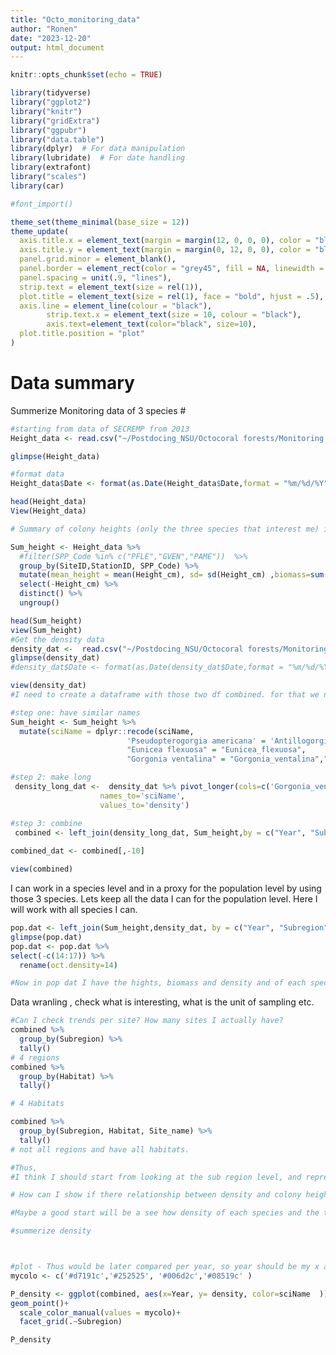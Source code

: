 ```yaml
---
title: "Octo_monitoring_data"
author: "Ronen"
date: "2023-12-20"
output: html_document
---
```


```r
knitr::opts_chunk$set(echo = TRUE)
```

```r

library(tidyverse)
library("ggplot2")
library("knitr")
library("gridExtra")
library("ggpubr")
library("data.table")
library(dplyr)  # For data manipulation
library(lubridate)  # For date handling
library(extrafont)
library("scales")
library(car)
```

```r
#font_import()

theme_set(theme_minimal(base_size = 12))
theme_update(
  axis.title.x = element_text(margin = margin(12, 0, 0, 0), color = "black"),
  axis.title.y = element_text(margin = margin(0, 12, 0, 0), color = "black"),
  panel.grid.minor = element_blank(),
  panel.border = element_rect(color = "grey45", fill = NA, linewidth = 1.5),
  panel.spacing = unit(.9, "lines"),
  strip.text = element_text(size = rel(1)),
  plot.title = element_text(size = rel(1), face = "bold", hjust = .5),
  axis.line = element_line(colour = "black"),
        strip.text.x = element_text(size = 10, colour = "black"),
        axis.text=element_text(color="black", size=10),
  plot.title.position = "plot"
)
```

# **Data summary**

Summerize Monitoring data of 3 species #

```r
#starting from data of SECREMP from 2013
Height_data <- read.csv("~/Postdocing_NSU/Octocoral forests/Monitoring data/Me playing with monitoring data/SECREMP_OCTO_RawData_2013.csv")

glimpse(Height_data)

#format data 
Height_data$Date <- format(as.Date(Height_data$Date,format = "%m/%d/%Y"))

head(Height_data)
View(Height_data)

# Summary of colony heights (only the three species that interest me) in the different transects whle keeping the metadata 

Sum_height <- Height_data %>%
  #filter(SPP_Code %in% c("PFLE","GVEN","PAME"))  %>%
  group_by(SiteID,StationID, SPP_Code) %>% 
  mutate(mean_height = mean(Height_cm), sd= sd(Height_cm) ,biomass=sum(Height_cm), n= n()) %>% 
  select(-Height_cm) %>% 
  distinct() %>% 
  ungroup()

head(Sum_height)
view(Sum_height)
#Get the density data
density_dat <-  read.csv("~/Postdocing_NSU/Octocoral forests/Monitoring data/Me playing with monitoring data/SECREMP_OCTO_Summaries_2013_Density.csv" ) 
glimpse(density_dat)
#density_dat$Date <- format(as.Date(density_dat$Date,format = "%m/%d/%Y"))

view(density_dat)
#I need to create a dataframe with those two df combined. for that we need to make density dat a long df

#step one: have similar names
Sum_height <- Sum_height %>% 
  mutate(sciName = dplyr::recode(sciName,
                          'Pseudopterogorgia americana' = 'Antillogorgia_americana',
                          "Eunicea flexuosa" = "Eunicea_flexuosa", 
                          "Gorgonia ventalina" = "Gorgonia_ventalina","Eunicea calyculata"= "Eunicea calyculata", "Pseudoplexaura porosa"="Pseudoplexaura porosa", "Pseudopterogorgia bipinnata" = 'Antillogorgia_americana bipinnata'))

#step 2: make long 
 density_long_dat <-  density_dat %>% pivot_longer(cols=c('Gorgonia_ventalina', 'Antillogorgia_americana', 'Eunicea_flexuosa' ,'Total_Octocorals'),
                    names_to='sciName',
                    values_to='density')

#step 3: combine 
 combined <- left_join(density_long_dat, Sum_height,by = c("Year", "Subregion" ,"Habitat" ,  "SiteID" ,   "Site_name" ,"StationID","sciName" ) )
                                                          
combined_dat <- combined[,-10]

view(combined)
```
I can work in a species level and in a proxy for the population level by using those 3 species. Lets keep all the data I can for the population level. Here I will work with all species I can. 

```r
pop.dat <- left_join(Sum_height,density_dat, by = c("Year", "Subregion" ,"Habitat" ,  "SiteID" ,   "Site_name" ,"StationID") )
glimpse(pop.dat)
pop.dat <- pop.dat %>% 
select(-c(14:17)) %>% 
  rename(oct.density=14)

#Now in pop dat I have the hights, biomass and density and of each species in each transect. 

```

Data wranling , check what is interesting, what is the unit of sampling etc. 
```r

#Can I check trends per site? How many sites I actually have? 
combined %>% 
  group_by(Subregion) %>% 
  tally()
# 4 regions 
combined %>% 
  group_by(Habitat) %>% 
  tally()

# 4 Habitats 

combined %>% 
  group_by(Subregion, Habitat, Site_name) %>% 
  tally()
# not all regions and have all habitats. 

#Thus,
#I think I should start from looking at the sub region level, and represent the habitat too.

# How can I show if there relationship between density and colony height? 

#Maybe a good start will be a see how density of each species and the total changes over sampling times? 

#summerize density 



#plot - Thus would be later compared per year, so year should be my x axis 
mycolo <- c('#d7191c','#252525', '#006d2c','#08519c' )

P_density <- ggplot(combined, aes(x=Year, y= density, color=sciName  ))+
geom_point()+
  scale_color_manual(values = mycolo)+
  facet_grid(.~Subregion)

P_density
```

